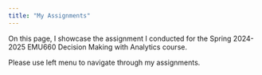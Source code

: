 ```yaml
---
title: "My Assignments"
---
```


On this page, I showcase the assignment I conducted for the Spring 2024-2025 EMU660 Decision Making with Analytics course.

Please use left menu to navigate through my assignments.
